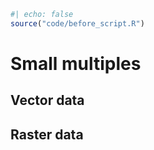 ```r
#| echo: false
source("code/before_script.R")
```

# Small multiples {#multiples}

## Vector data

## Raster data

<!-- show how to add colors independently to each raster panel -->

